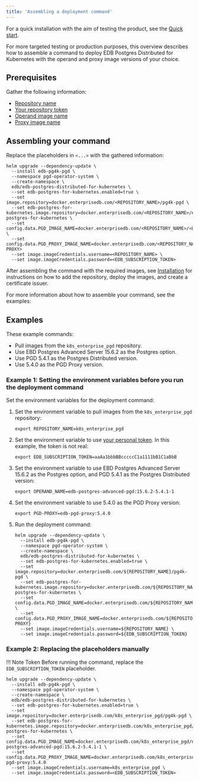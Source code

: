```yaml
---
title: 'Assembling a deployment command'
---
```


For a quick installation with the aim of testing the product, see the [Quick start](/postgres_distributed_for_kubernetes/latest/quickstart/).

For more targeted testing or production purposes, this overview describes how to assemble a command to deploy 
EDB Postgres Distributed for Kubernetes with the operand and proxy image versions of your choice. 

## Prerequisites 

Gather the following information:

* [Repository name](/postgres_distributed_for_kubernetes/latest/identify_images/private_registries/#which-repository-to-choose)
* [Your repository token](/postgres_distributed_for_kubernetes/latest/identify_images/private_registries/#how-to-retrieve-the-token)
* [Operand image name](/postgres_distributed_for_kubernetes/latest/identify_images/identify_image_name/#operand-image-name)
* [Proxy image name](/postgres_distributed_for_kubernetes/latest/identify_images/identify_image_name/#proxy-image-name)

## Assembling your command

Replace the placeholders in `<...>` with the gathered information:

```
helm upgrade --dependency-update \
  --install edb-pg4k-pgd \ 
  --namespace pgd-operator-system \
  --create-namespace \
  edb/edb-postgres-distributed-for-kubernetes \
  --set edb-postgres-for-kubernetes.enabled=true \
  --set image.repository=docker.enterprisedb.com/<REPOSITORY_NAME>/pg4k-pgd \ 
  --set edb-postgres-for-kubernetes.image.repository=docker.enterprisedb.com/<REPOSITORY_NAME>/edb-postgres-for-kubernetes \
  --set config.data.PGD_IMAGE_NAME=docker.enterprisedb.com/<REPOSITORY_NAME>/<OPERAND_NAME> \
  --set config.data.PGD_PROXY_IMAGE_NAME=docker.enterprisedb.com/<REPOSITORY_NAME>/<PGD-PROXY>
  --set image.imageCredentials.username=<REPOSITORY_NAME> \
  --set image.imageCredentials.password=<EDB_SUBSCRIPTION_TOKEN>
```

After assembling the command with the required images, 
see [Installation](/postgres_distributed_for_kubernetes/latest/installation_upgrade/) for instructions on how to add the repository, 
deploy the images, and create a certificate issuer. 

For more information about how to assemble your command, see the examples: 

## Examples 

These example commands: 

* Pull images from the `k8s_enterprise_pgd` repository. 
* Use EBD Postgres Advanced Server 15.6.2 as the Postgres option. 
* Use PGD 5.4.1 as the Postgres Distributed version.
* Use 5.4.0 as the PGD Proxy version.

### Example 1: Setting the environment variables before you run the deployment command

Set the environment variables for the deployment command: 

1.  Set the environment variable to pull images from the `k8s_enterprise_pgd` repository: 

    ```
    export REPOSITORY_NAME=k8s_enterprise_pgd
    ```

1.  Set the environment variable to use [your personal token](/identify_images/private_registries/#how-to-retrieve-the-token). In this example, the token is not real:

    ```
    export EDB_SUBSCRIPTION_TOKEN=aaAa1bbbBBcccccC1a1111bB1C1aBbB
    ```

1.  Set the environment variable to use EBD Postgres Advanced Server 15.6.2 as the Postgres option, 
    and PGD 5.4.1 as the Postgres Distributed version: 

    ```
    export OPERAND_NAME=edb-postgres-advanced-pgd:15.6.2-5.4.1-1
    ```

1.  Set the environment variable to use 5.4.0 as the PGD Proxy version:

    ```
    export PGD-PROXY=edb-pgd-proxy:5.4.0
    ```

1.  Run the deployment command:

    ```
    helm upgrade --dependency-update \
      --install edb-pg4k-pgd \ 
      --namespace pgd-operator-system \
      --create-namespace \
      edb/edb-postgres-distributed-for-kubernetes \
      --set edb-postgres-for-kubernetes.enabled=true \
      --set image.repository=docker.enterprisedb.com/${REPOSITORY_NAME}/pg4k-pgd \ 
      --set edb-postgres-for-kubernetes.image.repository=docker.enterprisedb.com/${REPOSITORY_NAME}/edb-postgres-for-kubernetes \
      --set config.data.PGD_IMAGE_NAME=docker.enterprisedb.com/${REPOSITORY_NAME}/${OPERAND_NAME} \
      --set config.data.PGD_PROXY_IMAGE_NAME=docker.enterprisedb.com/${REPOSITORY_NAME}/${PGD-PROXY}
      --set image.imageCredentials.username=${REPOSITORY_NAME} \
      --set image.imageCredentials.password=${EDB_SUBSCRIPTION_TOKEN}
    ``` 

### Example 2: Replacing the placeholders manually

!!! Note Token 
    Before running the command, replace the `EDB_SUBSCRIPTION_TOKEN` placeholder.

```
helm upgrade --dependency-update \
  --install edb-pg4k-pgd \ 
  --namespace pgd-operator-system \
  --create-namespace \
  edb/edb-postgres-distributed-for-kubernetes \
  --set edb-postgres-for-kubernetes.enabled=true \
  --set image.repository=docker.enterprisedb.com/k8s_enterprise_pgd/pg4k-pgd \ 
  --set edb-postgres-for-kubernetes.image.repository=docker.enterprisedb.com/k8s_enterprise_pgd/edb-postgres-for-kubernetes \
  --set config.data.PGD_IMAGE_NAME=docker.enterprisedb.com/k8s_enterprise_pgd/edb-postgres-advanced-pgd:15.6.2-5.4.1-1 \
  --set config.data.PGD_PROXY_IMAGE_NAME=docker.enterprisedb.com/k8s_enterprise_pgd/edb-pgd-proxy:5.4.0
  --set image.imageCredentials.username=k8s_enterprise_pgd \
  --set image.imageCredentials.password=<EDB_SUBSCRIPTION_TOKEN>
``` 
